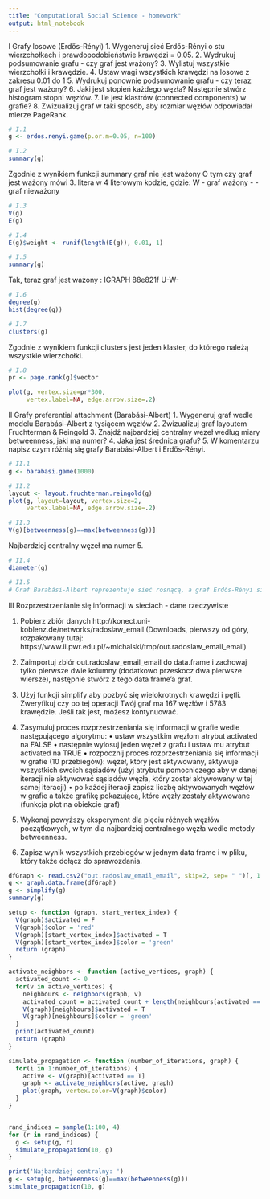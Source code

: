 ```yaml
---
title: "Computational Social Science - homework"
output: html_notebook
---
```


I Grafy losowe (Erdős-Rényi)
1.	Wygeneruj sieć Erdős-Rényi o stu wierzchołkach i prawdopodobieństwie krawędzi = 0.05.
2.	Wydrukuj podsumowanie grafu - czy graf jest ważony?
3.	Wylistuj wszystkie wierzchołki i krawędzie.
4.	Ustaw wagi wszystkich krawędzi na losowe z zakresu 0.01 do 1
5.	Wydrukuj ponownie podsumowanie grafu - czy teraz graf jest ważony?
6.	Jaki jest stopień każdego węzła? Następnie stwórz histogram stopni węzłów.
7.	Ile jest klastrów (connected components) w grafie?
8.	Zwizualizuj graf w taki sposób, aby rozmiar węzłów odpowiadał mierze PageRank.


```r
# I.1
g <- erdos.renyi.game(p.or.m=0.05, n=100)

# I.2
summary(g)

```

Zgodnie z wynikiem funkcji summary graf nie jest ważony
O tym czy graf jest ważony mówi 3. litera w 4 literowym kodzie, gdzie:
W - graf ważony
- - graf nieważony
```r
# I.3
V(g)
E(g)

# I.4
E(g)$weight <- runif(length(E(g)), 0.01, 1)

# I.5
summary(g)
```
Tak, teraz graf jest ważony : IGRAPH 88e821f U-W-
```r
# I.6
degree(g)
hist(degree(g))
```
```r
# I.7
clusters(g)
```
Zgodnie z wynikiem funkcji clusters jest jeden klaster, do którego należą wszystkie wierzchołki.
```r
# I.8
pr <- page.rank(g)$vector

plot(g, vertex.size=pr*300,
     vertex.label=NA, edge.arrow.size=.2)
```

II Grafy preferential attachment (Barabási-Albert)
1.	Wygeneruj graf wedle modelu Barabási-Albert z tysiącem węzłów
2.	Zwizualizuj graf layoutem Fruchterman & Reingold
3.	Znajdź najbardziej centralny węzeł według miary betweenness, jaki ma numer?
4.	Jaka jest średnica grafu?
5.	W komentarzu napisz czym różnią się grafy Barabási-Albert i Erdős-Rényi.

```r
# II.1
g <- barabasi.game(1000)

# II.2
layout <- layout.fruchterman.reingold(g)
plot(g, layout=layout, vertex.size=2,
     vertex.label=NA, edge.arrow.size=.2)
```

```r
# II.3
V(g)[betweenness(g)==max(betweenness(g))]
```
Najbardziej centralny węzeł ma numer 5.

```r
# II.4
diameter(g)
```
```r
# II.5
# Graf Barabási-Albert reprezentuje sieć rosnącą, a graf Erdős-Rényi sieć jednorodną.
```

III Rozprzestrzenianie się informacji w sieciach - dane rzeczywiste

1.	Pobierz zbiór danych http://konect.uni-koblenz.de/networks/radoslaw_email (Downloads, pierwszy od góry, rozpakowany tutaj: https://www.ii.pwr.edu.pl/~michalski/tmp/out.radoslaw_email_email)

2.	Zaimportuj zbiór out.radoslaw_email_email do data.frame i zachowaj tylko pierwsze dwie kolumny 
(dodatkowo przeskocz dwa pierwsze wiersze), następnie stwórz z tego data frame'a graf.

3.	Użyj funkcji simplify aby pozbyć się wielokrotnych krawędzi i pętli. Zweryfikuj czy po tej operacji Twój graf ma 167 węzłów i 5783 krawędzie. Jeśli tak jest, możesz kontynuować.

4.	Zasymuluj proces rozprzestrzeniania się informacji w grafie wedle następującego algorytmu:
•	ustaw wszystkim węzłom atrybut activated na FALSE
•	następnie wylosuj jeden węzeł z grafu i ustaw mu atrybut activated na TRUE
•	rozpocznij proces rozprzestrzeniania się informacji w grafie (10 przebiegów):
węzeł, który jest aktywowany, aktywuje wszystkich swoich sąsiadów (użyj atrybutu pomocniczego aby w danej iteracji nie aktywować sąsiadów węzła, który został aktywowany w tej samej iteracji)
•	po każdej iteracji zapisz liczbę aktywowanych węzłów w grafie a także grafikę pokazującą, które węzły zostały aktywowane (funkcja plot na obiekcie graf)

5.	Wykonaj powyższy eksperyment dla pięciu różnych węzłów początkowych, w tym dla najbardziej centralnego węzła wedle metody betweenness.

6.	Zapisz wynik wszystkich przebiegów w jednym data frame i w pliku, który także dołącz do sprawozdania.


```r
dfGraph <- read.csv2("out.radoslaw_email_email", skip=2, sep= " ")[, 1:2]
g <- graph.data.frame(dfGraph)
g <- simplify(g)
summary(g)
```

```r
setup <- function (graph, start_vertex_index) {
  V(graph)$activated = F
  V(graph)$color = 'red'
  V(graph)[start_vertex_index]$activated = T
  V(graph)[start_vertex_index]$color = 'green'
  return (graph)
}

activate_neighbors <- function (active_vertices, graph) {
  activated_count <- 0
  for(v in active_vertices) {
    neighbours <- neighbors(graph, v)
    activated_count = activated_count + length(neighbours[activated == F])
    V(graph)[neighbours]$activated = T
    V(graph)[neighbours]$color = 'green'
  }
  print(activated_count)
  return (graph)
}

simulate_propagation <- function (number_of_iterations, graph) {
  for(i in 1:number_of_iterations) {
    active <- V(graph)[activated == T]
    graph <- activate_neighbors(active, graph)
    plot(graph, vertex.color=V(graph)$color)
  }
}


rand_indices = sample(1:100, 4)
for (r in rand_indices) {
  g <- setup(g, r)
  simulate_propagation(10, g)
}

print('Najbardziej centralny: ')
g <- setup(g, betweenness(g)==max(betweenness(g)))
simulate_propagation(10, g)

```

